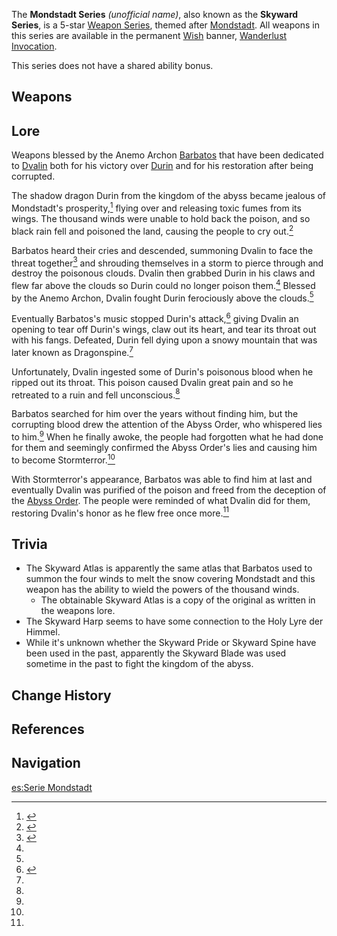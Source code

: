 {{Weapon Series Infobox
|rarity  = 5
|region  = Mondstadt
|naming  = Weapon name: Skyward ''noun''
|lore    = Weapons blessed by [[Barbatos]] and dedicated to [[Dvalin]] for his victory over [[Durin]] and, later, his restoration after becoming corrupted
}}
The '''Mondstadt Series''' ''(unofficial name)'', also known as the '''Skyward Series''', is a 5-star [[Weapon Series]], themed after [[Mondstadt]]. All weapons in this series are available in the permanent [[Wish]] banner, [[Wanderlust Invocation]].

This series does not have a shared ability bonus.

==Weapons==
{{Weapons by Category Table|type=Mondstadt Series}}

==Lore==
Weapons blessed by the Anemo Archon [[Barbatos]] that have been dedicated to [[Dvalin]] both for his victory over [[Durin]] and for his restoration after being corrupted.

The shadow dragon Durin from the kingdom of the abyss became jealous of Mondstadt's prosperity,<ref name="Skyward Blade">{{Ref/Weapon|Skyward Blade}}</ref> flying over and releasing toxic fumes from its wings. The thousand winds were unable to hold back the poison, and so black rain fell and poisoned the land, causing the people to cry out.<ref name="Skyward Spine">{{Ref/Weapon|Skyward Spine}}</ref>

Barbatos heard their cries and descended, summoning Dvalin to face the threat together<ref name="Skyward Pride">{{Ref/Weapon|Skyward Pride}}</ref> and shrouding themselves in a storm to pierce through and destroy the poisonous clouds. Dvalin then grabbed Durin in his claws and flew far above the clouds so Durin could no longer poison them.<ref name="Skyward Spine"/> Blessed by the Anemo Archon, Dvalin fought Durin ferociously above the clouds.<ref name="Skyward Blade"/>

Eventually Barbatos's music stopped Durin's attack,<ref name="Skyward Harp">{{Ref/Weapon|Skyward Harp}}</ref> giving Dvalin an opening to tear off Durin's wings, claw out its heart, and tear its throat out with his fangs. Defeated, Durin fell dying upon a snowy mountain that was later known as Dragonspine.<ref name="Skyward Spine"/>

Unfortunately, Dvalin ingested some of Durin's poisonous blood when he ripped out its throat. This poison caused Dvalin great pain and so he retreated to a ruin and fell unconscious.<ref name="Skyward Spine"/>

Barbatos searched for him over the years without finding him, but the corrupting blood drew the attention of the Abyss Order, who whispered lies to him.<ref name="Skyward Pride"/> When he finally awoke, the people had forgotten what he had done for them and seemingly confirmed the Abyss Order's lies and causing him to become Stormterror.<ref name="Skyward Blade"/>

With Stormterror's appearance, Barbatos was able to find him at last and eventually Dvalin was purified of the poison and freed from the deception of the [[Abyss Order]]. The people were reminded of what Dvalin did for them, restoring Dvalin's honor as he flew free once more.<ref name="Skyward Pride"/>

==Trivia==
*The Skyward Atlas is apparently the same atlas that Barbatos used to summon the four winds to melt the snow covering Mondstadt and this weapon has the ability to wield the powers of the thousand winds.
** The obtainable Skyward Atlas is a copy of the original as written in the weapons lore.
*The Skyward Harp seems to have some connection to the Holy Lyre der Himmel.
*While it's unknown whether the Skyward Pride or Skyward Spine have been used in the past, apparently the Skyward Blade was used sometime in the past to fight the kingdom of the abyss.

==Change History==
{{Change History|1.0}}

==References==
{{Reflist}}

==Navigation==
{{Weapon Series Navbox}}
[[es:Serie Mondstadt]]